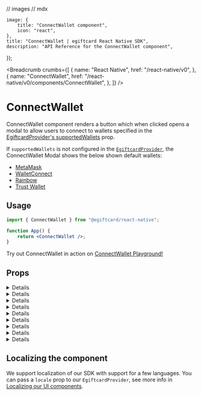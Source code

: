// images
// mdx

	image: {
		title: "ConnectWallet component",
		icon: "react",
	},
	title: "ConnectWallet | egiftcard React Native SDK",
	description: "API Reference for the ConnectWallet component",
});

<Breadcrumb
	crumbs={[
		{
			name: "React Native",
			href: "/react-native/v0",
		},
		{
			name: "ConnectWallet",
			href: "/react-native/v0/components/ConnectWallet",
		},
	]}
/>

# ConnectWallet

ConnectWallet component renders a button which when clicked opens a modal to allow users to connect to wallets specified in the [EgiftcardProvider's supportedWallets](/react-native/v0/connecting-wallets#supported-wallets) prop.

If `supportedWallets` is not configured in the [`EgiftcardProvider`](/react-native/v0/EgiftcardProvider), the ConnectWallet Modal shows the below shown default wallets:

- [MetaMask](/react-native/v0/wallets/metamask)
- [WalletConnect](/react-native/v0/wallets/walletconnect)
- [Rainbow](/react-native/v0/wallets/rainbow)
- [Trust Wallet](/react-native/v0/wallets/trust)

<DocImage src={ConnectWalletHeroImage} />

## Usage

```jsx
import { ConnectWallet } from "@egiftcard/react-native";

function App() {
	return <ConnectWallet />;
}
```

<Callout variant='info' title="Playground">

Try out ConnectWallet in action on [ConnectWallet Playground!](https://egiftcard.cc/dashboard/wallets/connect)

</Callout>

## Props

<Details id="theme" summary="theme">
	<ThemeMDX />
</Details>

<Details id="buttonTitle" summary="buttonTitle">
	<BtnTitleMDX />
</Details>

<Details id="modalTitle" summary="modalTitle">
	<ModalTitleMdx />
</Details>

<Details id="detailsButton" summary="detailsBtn">
	<DetailsBtnMDX />
</Details>

<Details id="hideTestnetFaucet" summary="hideTestnetFaucet">
	<HideTestnetFaucetMDX />
</Details>

<Details id="tos" summary="termsOfServiceUrl and privacyPolicyUrl">
	<TOSMDX />
</Details>

<Details id="supportedTokens" summary="supportedTokens">
	<SupportedTokensMDX />
</Details>

<Details id="displayBalanceToken" summary="displayBalanceToken">
	<DisplayBalanceTokenMDX />
</Details>

<Details id="switchToActiveChain" summary="switchToActiveChain">
	<SwitchToActiveChainMDX />
</Details>

## Localizing the component

We support localization of our SDK with support for a few languages.
You can pass a `locale` prop to our `EgiftcardProvider`, see more info in [Localizing our UI components](/react-native/v0/EgiftcardProvider#localizing-our-ui-components).
